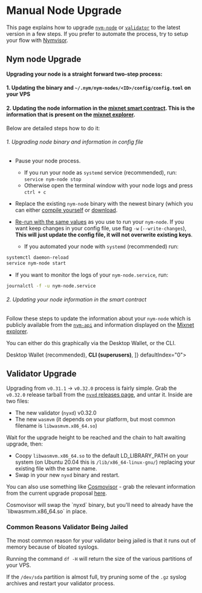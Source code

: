 
# Manual Node Upgrade

This page explains how to upgrade [`nym-node`](#nym-node-upgrade) or [`validator`](#validator-upgrade) to the latest version in a few steps. If you prefer to automate the process, try to setup your flow with [Nymvisor](nymvisor-upgrade.md).

<VarInfo />

## Nym node Upgrade

**Upgrading your node is a straight forward two-step process:**

<Steps>

#### 1. Updating the binary and `~/.nym/nym-nodes/<ID>/config/config.toml` on your VPS

#### 2. Updating the node information in the [mixnet smart contract](https://nymtech.net/docs/nyx/mixnet-contract.html). This is the information that is present on the [mixnet explorer](https://explorer.nymtech.net).

</Steps>

Below are detailed steps how to do it:

<Steps>

###### 1. Upgrading node binary and information in config file

- Pause your node process.
    - If you run your node as `systemd` service (recommended), run: `service nym-node stop`
    - Otherwise open the terminal window with your node logs and press `ctrl + c`

- Replace the existing `nym-node` binary with the newest binary (which you can either [compile yourself](../../binaries/building-nym.mdx) or [download](../../binaries/pre-built-binaries.mdx).

- [Re-run with the same values](../nym-node/setup.mdx#initialise--run) as you use to run your `nym-node`. If you want keep changes in your config file, use flag `-w` (`--write-changes`), **This will just update the config file, it will not overwrite existing keys**.
    - If you automated your node with `systemd` (recommended) run:
```sh
systemctl daemon-reload
service nym-node start
```

- If you want to monitor the logs of your `nym-node.service`, run:
```sh
journalctl -f -u nym-node.service
```

###### 2. Updating your node information in the smart contract

Follow these steps to update the information about your `nym-node` which is publicly available from the [`nym-api`](https://validator.nymtech.net/api/swagger/index.html) and information displayed on the [Mixnet explorer](https://explorer.nymtech.net).

You can either do this graphically via the Desktop Wallet, or the CLI.


<div>
  <Tabs items={[
    <strong>Desktop Wallet (recommended)</strong>,
    <strong>CLI (superusers)</strong>,
    ]} defaultIndex="0">
    <MyTab><DesktopWalletUpdate/></MyTab>
    <MyTab><CliUpdate/></MyTab>
  </Tabs>
</div>

</Steps>

## Validator Upgrade

Upgrading from `v0.31.1` -> `v0.32.0` process is fairly simple. Grab the `v0.32.0` release tarball from the [`nyxd` releases page](https://github.com/nymtech/nyxd/releases), and untar it. Inside are two files:

- The new validator (`nyxd`) v0.32.0
- The new `wasmvm` (it depends on your platform, but most common filename is `libwasmvm.x86_64.so`)

Wait for the upgrade height to be reached and the chain to halt awaiting upgrade, then:

- Coopy `libwasmvm.x86_64.so` to the default LD_LIBRARY_PATH on your system (on Ubuntu 20.04 this is `/lib/x86_64-linux-gnu/`) replacing your existing file with the same name.
- Swap in your new `nyxd` binary and restart.

You can also use something like [Cosmovisor](https://github.com/cosmos/cosmos-sdk/tree/main/tools/cosmovisor) - grab the relevant information from the current upgrade proposal [here](https://nym.explorers.guru/proposal/9).

<Callout color="info" emoji="ℹ️">
Cosmovisor will swap the `nyxd` binary, but you'll need to already have the `libwasmvm.x86_64.so` in place.
</Callout>

### Common Reasons Validator Being Jailed

The most common reason for your validator being jailed is that it runs out of memory because of bloated syslogs.

Running the command `df -H` will return the size of the various partitions of your VPS.

If the `/dev/sda` partition is almost full, try pruning some of the `.gz` syslog archives and restart your validator process.

